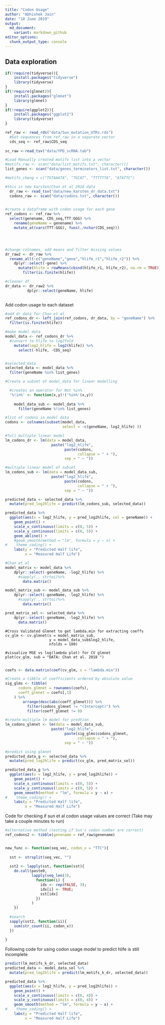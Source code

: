 ```yaml
---
title: "Codon Usage"
author: "Abhishek Jain"
date: "18 June 2019"
output: 
  md_document:
    variant: markdown_github
editor_options:
  chunk_output_type: console
---
```


## Data exploration

```r

if(!require(tidyverse)){
    install.packages("tidyverse")
    library(tidyverse)
}
if(!require(glmnet)){
    install.packages("glmnet")
    library(glmnet)
}
if(!require(ggplot2)){
    install.packages("ggplot2")
    library(tidyverse)
}

```

```R

ref_raw <- read_rds("data/Sun_mutation_UTRs.rds")
  #Get sequences from ref_raw in a separate vector
  cds_seq <- ref_raw$CDS_seq
  
sc_raw <-read_tsv("data/YPD_scRNA.tab")

#Load Manually created motifs list into a vector
#motifs_raw <- scan("data/list_motifs.txt", character())
list_genes <- scan("data/genes_terminators_list.txt", character())

#motifs_cheng = c("TGTAAATA", "TGCAT", "TTTTTTA", "ATATTC")

#this is new karsten/Chan et al 2018 data
  dr_raw <- read_tsv("data/new_karsten_dr_data.txt")
  codons_raw <- scan("data/codons.txt", character())
  
```

```R
#create a dataframe with codon usage for each gene
ref_codons <- ref_raw %>%
  select(genename, CDS_seq,TTT:GGG) %>%
    rename(geneName = genename) %>%
    mutate_at(vars(TTT:GGG), funs(./nchar(CDS_seq)))




#change colnames, add means and filter missing values 
dr_raw2 <- dr_raw %>%
  rename_all(~c("geneName","gene","hlife_r1","hlife_r2")) %>%
    dplyr::select(-gene) %>%
      mutate(hlife = rowMeans(cbind(hlife_r1, hlife_r2), na.rm = TRUE)) %>% 
        filter(is.finite(hlife)) 

#cleaner df
dr_data <- dr_raw2 %>%
          dplyr::select(geneName, hlife)
  
```

Add codon usage to each dataset

```R

#add dr data for Chan et al
ref_codons_dr <- left_join(ref_codons, dr_data, by = "geneName") %>%
  filter(is.finite(hlife))

```

```R

#make model data
model_data <- ref_codons_dr %>%
  #convert to hlife to log2fold
    mutate(log2_hlife = log2(hlife)) %>%
      select(-hlife, -CDS_seq)


#selected_data
selected_data <- model_data %>%
  filter(geneName %in% list_genes)

#Create a subset of model_data for linear modelling

  #creates an operator for Not %in%
  '%!in%' <- function(x,y)!('%in%'(x,y))
  
    model_data_sub <- model_data %>%
      filter(geneName %!in% list_genes)

#list of codons in model data
codons <- colnames(subset(model_data, 
                          select = -c(geneName, log2_hlife) ))

#full multiple linear model
lm_codons_dr <- lm(data = model_data, 
                     paste("log2_hlife", 
                           paste(codons, 
                                 collapse = " + "),
                           sep = " ~ "))

#multiple linear model of subset
lm_codons_sub <- lm(data = model_data_sub, 
                     paste("log2_hlife", 
                           paste(codons, 
                                 collapse = " + "),
                           sep = " ~ "))

```

```R

predicted_data <- selected_data %>%
  mutate(pred_log2hlife = predict(lm_codons_sub, selected_data))

predicted_data %>%
  ggplot(aes(x = log2_hlife, y = pred_log2hlife, col = geneName)) +
    geom_point() + 
    scale_x_continuous(limits = c(0, 5)) + 
    scale_y_continuous(limits = c(0, 5)) +
    geom_abline() +
    #geom_smooth(method = "lm", formula = y ~ x) +
#    theme_coding() + 
    labs(y = "Predicted Half life", 
         x = "Measured Half Life")

```


```R
#Chan et al
model_matrix <- model_data %>%
    dplyr::select(-geneName, -log2_hlife) %>%
      #sapply(., strtoi)%>%
        data.matrix()

model_matrix_sub <- model_data_sub %>%
    dplyr::select(-geneName, -log2_hlife) %>%
      #sapply(., strtoi)%>%
        data.matrix()

pred_matrix_sel <- selected_data %>%
    dplyr::select(-geneName, -log2_hlife) %>%
      data.matrix()
```

```Performing

#Cross Validated Glmnet to get lambda.min for extracting coeffs 
cv_glm <- cv.glmnet(x = model_matrix_sub, 
                    y = model_data_sub$log2_hlife,
                    nfolds = 100)

#visualize MSE vs log(lambda plot) for CV glmnet
plot(cv_glm, sub = "DATA: Chan et al. 2018 ")


```


```R
coefs <- data.matrix(coef(cv_glm, s = "lambda.min"))

#Create a tibble of coefficients ordered by absolute value
sig_glms <- tibble(
      codons_glmnet = rownames(coefs),
      coeff_glmnet = coefs[,1]
    ) %>%
        arrange(desc(abs(coeff_glmnet))) %>%
          filter(codons_glmnet != "(Intercept)") %>%
          filter(coeff_glmnet != 0)

#create multiple lm model for predtion 
lm_codons_glmnet <- lm(data = model_data_sub, 
                     paste("log2_hlife", 
                           paste(sig_glms$codons_glmnet, 
                                 collapse = " + "),
                           sep = " ~ "))

#predict using glmnet
predicted_data_g <- selected_data %>%
  mutate(pred_log2hlife = predict(cv_glm, pred_matrix_sel))

predicted_data_g %>%
  ggplot(aes(x = log2_hlife, y = pred_log2hlife)) +
    geom_point() + 
    scale_x_continuous(limits = c(0, 5)) + 
    scale_y_continuous(limits = c(0, 5)) + 
    geom_smooth(method = "lm", formula = y ~ x) +
#    theme_coding() + 
    labs(y = "Predicted Half life", 
         x = "Measured Half Life")

```

Code for checking if sun et al codon usage values are correct
  (Take may take a couple minutes to run)
  
```R
#alternative method (testing if Sun's codon number are correct)
ref_codons2 <- tibble(genename = ref_raw$genename)


new_func <- function(seq_vec, codon_x = "TTC"){
  
  sst <- strsplit(seq_vec, "")
  
  sst2 <- lapply(sst, function(sst){
    do.call(paste0,
            lapply(seq_len(3), 
              function(i) {
                idx <- rep(FALSE, 3);
                idx[i] <- TRUE;
                sst[idx]
              })
            )
    })
  
  #search 
  sapply(sst2, function(ii){
    sum(str_count(ii, codon_x))
  })
    
}


```


Following code for using codon usage model to predict hlife is still incomplete 
```R
predict(lm_motifs_k_dr, selected_data)
predicted_data <- model_data_sel %>%
  mutate(pred_log2hlife = predict(lm_motifs_k_dr, selected_data))

predicted_data %>%
  ggplot(aes(x = log2_hlife, y = pred_log2hlife)) +
    geom_point() + 
    scale_x_continuous(limits = c(0, 4)) + 
    scale_y_continuous(limits = c(0, 4)) + 
    geom_smooth(method = "lm", formula = y ~ x) +
#    theme_coding() + 
    labs(y = "Predicted Half life", 
         x = "Measured Half Life")

```

```R





```

